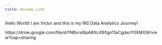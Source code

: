 ```yaml
---
title: Resume Link
---
```


Hello World! I am Victor and this is my MS Data Analytics Journey!

https://drive.google.com/file/d/1NBxrs6lpABXc490gn11aCgdxcY0XMIO8/view?usp=sharing